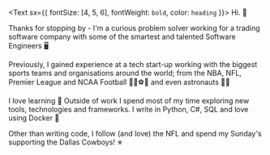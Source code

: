<Text sx={{ fontSize: [4, 5, 6], fontWeight: `bold`, color: `heading` }}>
  Hi. 👋
</Text>

Thanks for stopping by - I'm a curious problem solver working for a trading software company with some of 
the smartest and talented Software Engineers 🖥️

Previously, I gained experience at a tech start-up working with the biggest sports teams and organisations 
around the world; from the NBA, NFL, Premier League and NCAA Football 🏀🏈⚽🏃‍ and even astronauts 🧑‍🚀

I love learning 🤟 Outside of work I spend most of my time exploring new tools, technologies and frameworks. 
I write in Python, C#, SQL and love using Docker 🐳

Other than writing code, I follow (and love) the NFL and spend my Sunday's supporting the Dallas Cowboys! ✭
